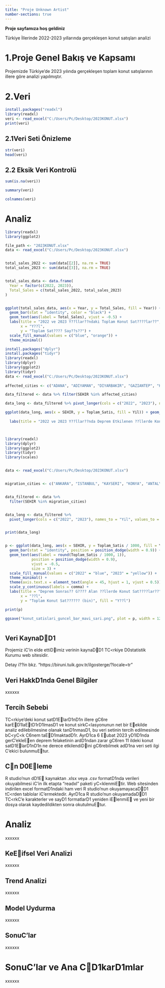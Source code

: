 ```yaml
---
title: "Proje Unknown Artist"
number-sections: true
---
```


**Proje sayfamıza hoş geldiniz**

Türkiye İllerinde 2022-2023 yıllarında gerçekleşen konut satışları analizi

# **1.Proje Genel Bakış ve Kapsamı**

Projemizde Türkiye’de 2023 yılında gerçekleşen toplam konut satışlarının illere göre analizi yapılmıştır.

# 2.Veri

```r
install.packages("readxl")
library(readxl)
veri <- read_excel("C:/Users/Pc/Desktop/2023KONUT.xlsx")
print(veri)

```

## 2.1Veri Seti Önizleme

```r
str(veri)
head(veri)

```

## **2.2 Eksik Veri Kontrolü**

```r
sum(is.na(veri))

```

```r
summary(veri)

```

```r
colnames(veri)

```

# Analiz

```r

library(readxl)
library(ggplot2)

file_path <- "2023KONUT.xlsx"  
data <- read_excel("C:/Users/Pc/Desktop/2023KONUT.xlsx")


total_sales_2022 <- sum(data[[2]], na.rm = TRUE)
total_sales_2023 <- sum(data[[3]], na.rm = TRUE)


total_sales_data <- data.frame(
  Year = factor(c(2022, 2023)),
  Total_Sales = c(total_sales_2022, total_sales_2023)
)


ggplot(total_sales_data, aes(x = Year, y = Total_Sales, fill = Year)) +
  geom_bar(stat = "identity", color = "black") +
  geom_text(aes(label = Total_Sales), vjust = -0.5) + 
  labs(title = "2022 ve 2023 Y??llar??ndaki Toplam Konut Sat????lar??",
       x = "Y??l",
       y = "Toplam Sat???? Say??s??") +
  scale_fill_manual(values = c("blue", "orange")) +
  theme_minimal()
```

```r

install.packages("dplyr")
install.packages("tidyr")
library(readxl) 
library(dplyr) 
library(ggplot2) 
library(tidyr) 
data <- read_excel("C:/Users/Pc/Desktop/2023KONUT.xlsx") 
 
affected_cities <- c("ADANA", "ADIYAMAN", "DIYARBAKIR", "GAZIANTEP", "HATAY", "KILIS", "MALATYA", "OSMANIYE", "SANLIURFA", "KAHRAMANMARAS", "ELAZIG") 

data_filtered <- data %>% filter(SEHIR %in% affected_cities) 

data_long <- data_filtered %>% pivot_longer(cols = c("2022", "2023"), names_to = "Yil", values_to = "Toplam_Satis") 

ggplot(data_long, aes(x = SEHIR, y = Toplam_Satis, fill = Yil)) + geom_bar(stat = "identity", position = "dodge") + theme_minimal() + theme(axis.text.x = element_text(angle = 90, hjust = 1, vjust = 0.5)) + 
 
  labs(title = "2022 ve 2023 Y??llar??nda Deprem Etkilenen ??llerde Konut Sat????lar??", x = "??l", y = "Toplam Konut Sat??????", fill = "Y??l")




```

```r
library(readxl)
library(dplyr)
library(ggplot2)
library(tidyr)
library(scales)


data <- read_excel("C:/Users/Pc/Desktop/2023KONUT.xlsx")


migration_cities <- c("ANKARA", "ISTANBUL", "KAYSERI", "KONYA", "ANTALYA", "SAMSUN", "MUGLA")


data_filtered <- data %>%
  filter(SEHIR %in% migration_cities)


data_long <- data_filtered %>%
  pivot_longer(cols = c("2022", "2023"), names_to = "Yil", values_to = "Toplam_Satis")


print(data_long)


p <- ggplot(data_long, aes(x = SEHIR, y = Toplam_Satis / 1000, fill = Yil)) +
  geom_bar(stat = "identity", position = position_dodge(width = 0.9)) +
  geom_text(aes(label = round(Toplam_Satis / 1000, 1)), 
            position = position_dodge(width = 0.9), 
            vjust = -0.5, 
            size = 3) +
  scale_fill_manual(values = c("2022" = "blue", "2023" = "yellow")) +  
  theme_minimal() +
  theme(axis.text.x = element_text(angle = 45, hjust = 1, vjust = 0.5)) +
  scale_y_continuous(labels = comma) +
  labs(title = "Deprem Sonras?? G???? Alan ??llerde Konut Sat????lar??",
       x = "??l",
       y = "Toplam Konut Sat?????? (bin)", fill = "Y??l")

print(p)

ggsave("konut_satislari_guncel_bar_mavi_sari.png", plot = p, width = 12, height = 8, units = "in")



```

## Veri KaynaDD1

Projemiz iC'in elde ettiDimiz verinin kaynaDD1 TC\<rkiye D0statistik Kurumu web sitesidir.

Detay i??in bkz. "https://biruni.tuik.gov.tr/ilgosterge/?locale=tr"

## Veri HakkD1nda Genel Bilgiler

xxxxxx

## Tercih Sebebi

TC\<rkiye'deki konut satD1ElarD1nD1n illere gC6re karED1laEtD1rD1lmasD1 ve konut sirkC\<lasyonunun net bir Eekilde analiz edilebilmesine olanak tanD1nmasD1, bu veri setinin tercih edilmesinde bC\<yC\<k C6nem taED1maktadD1r. AyrD1ca 6 Eubat 2023 yD1lD1nda gerC'ekleEen deprem felaketinin ardD1ndan zarar gC6ren 11 ildeki konut satD1ElarD1nD1n ne derece etkilendiDini gC6rebilmek adD1na veri seti ilgi C'ekici bulunmuEtur.

## Cn D0Eleme

R studio'nun dD1E kaynaktan .xlsx veya .csv formatD1nda verileri okuyabilmesi iC'in ilk etapta "readxl" paketi yC\<klenmiEtir. Web sitesinden indirilen excel formatD1ndaki ham veri R studio'nun okuyamayacaDD1 tC\<rden tablolar iC'ermektedir. AyrD1ca R studio'nun okuyamadaDD1 TC\<rkC'e karakterler ve sayD1 formatlarD1 yeniden iElenmiE ve yeni bir dosya olarak kaydedildikten sonra okutulmuEtur.

# Analiz

xxxxxx

## KeEifsel Veri Analizi

xxxxxx

## Trend Analizi

xxxxxx

## Model Uydurma

xxxxxx

## SonuC'lar

xxxxxx

# SonuC'lar ve Ana CD1karD1mlar

xxxxxx
